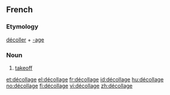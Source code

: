 ==French==
===Etymology===
[[décoller]] + [[-age]]

===Noun===
{{fr-noun|m}}
#[[takeoff]]

[[et:décollage]]
[[el:décollage]]
[[fr:décollage]]
[[id:décollage]]
[[hu:décollage]]
[[no:décollage]]
[[fi:décollage]]
[[vi:décollage]]
[[zh:décollage]]